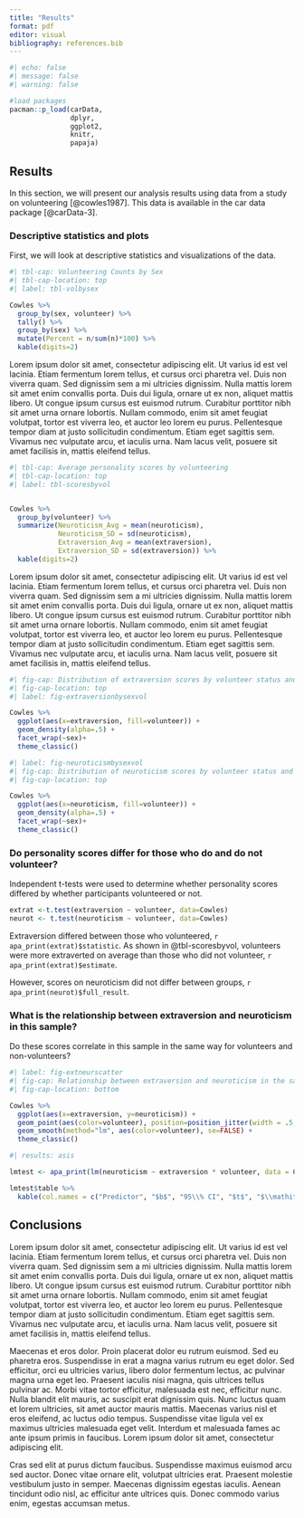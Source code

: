 ```yaml
---
title: "Results"
format: pdf
editor: visual
bibliography: references.bib
---
```


```r
#| echo: false
#| message: false
#| warning: false

#load packages
pacman::p_load(carData, 
               dplyr, 
               ggplot2, 
               knitr, 
               papaja)
```

## Results

In this section, we will present our analysis results using data from a study on volunteering [@cowles1987]. This data is available in the car data package [@carData-3].

### Descriptive statistics and plots

First, we will look at descriptive statistics and visualizations of the data.

```r
#| tbl-cap: Volunteering Counts by Sex
#| tbl-cap-location: top
#| label: tbl-volbysex

Cowles %>% 
  group_by(sex, volunteer) %>% 
  tally() %>% 
  group_by(sex) %>% 
  mutate(Percent = n/sum(n)*100) %>% 
  kable(digits=2)

```

Lorem ipsum dolor sit amet, consectetur adipiscing elit. Ut varius id est vel lacinia. Etiam fermentum lorem tellus, et cursus orci pharetra vel. Duis non viverra quam. Sed dignissim sem a mi ultricies dignissim. Nulla mattis lorem sit amet enim convallis porta. Duis dui ligula, ornare ut ex non, aliquet mattis libero. Ut congue ipsum cursus est euismod rutrum. Curabitur porttitor nibh sit amet urna ornare lobortis. Nullam commodo, enim sit amet feugiat volutpat, tortor est viverra leo, et auctor leo lorem eu purus. Pellentesque tempor diam at justo sollicitudin condimentum. Etiam eget sagittis sem. Vivamus nec vulputate arcu, et iaculis urna. Nam lacus velit, posuere sit amet facilisis in, mattis eleifend tellus.

```r
#| tbl-cap: Average personality scores by volunteering
#| tbl-cap-location: top
#| label: tbl-scoresbyvol


Cowles %>% 
  group_by(volunteer) %>% 
  summarize(Neuroticism_Avg = mean(neuroticism), 
            Neuroticism_SD = sd(neuroticism),
            Extraversion_Avg = mean(extraversion), 
            Extraversion_SD = sd(extraversion)) %>% 
  kable(digits=2)
```

Lorem ipsum dolor sit amet, consectetur adipiscing elit. Ut varius id est vel lacinia. Etiam fermentum lorem tellus, et cursus orci pharetra vel. Duis non viverra quam. Sed dignissim sem a mi ultricies dignissim. Nulla mattis lorem sit amet enim convallis porta. Duis dui ligula, ornare ut ex non, aliquet mattis libero. Ut congue ipsum cursus est euismod rutrum. Curabitur porttitor nibh sit amet urna ornare lobortis. Nullam commodo, enim sit amet feugiat volutpat, tortor est viverra leo, et auctor leo lorem eu purus. Pellentesque tempor diam at justo sollicitudin condimentum. Etiam eget sagittis sem. Vivamus nec vulputate arcu, et iaculis urna. Nam lacus velit, posuere sit amet facilisis in, mattis eleifend tellus.

```r
#| fig-cap: Distribution of extraversion scores by volunteer status and sex
#| fig-cap-location: top
#| label: fig-extraversionbysexvol

Cowles %>% 
  ggplot(aes(x=extraversion, fill=volunteer)) +
  geom_density(alpha=.5) +
  facet_wrap(~sex)+
  theme_classic()

```

```r
#| label: fig-neuroticismbysexvol
#| fig-cap: Distribution of neuroticism scores by volunteer status and sex.
#| fig-cap-location: top

Cowles %>% 
  ggplot(aes(x=neuroticism, fill=volunteer)) +
  geom_density(alpha=.5) +
  facet_wrap(~sex)+
  theme_classic()

```

### Do personality scores differ for those who do and do not volunteer?

Independent t-tests were used to determine whether personality scores differed by whether participants volunteered or not.

```r
extrat <-t.test(extraversion ~ volunteer, data=Cowles)
neurot <- t.test(neuroticism ~ volunteer, data=Cowles)
```

Extraversion differed between those who volunteered, `r apa_print(extrat)$statistic`. As shown in @tbl-scoresbyvol, volunteers were more extraverted on average than those who did not volunteer, `r apa_print(extrat)$estimate`.

However, scores on neuroticism did not differ between groups, `r apa_print(neurot)$full_result`.

### What is the relationship between extraversion and neuroticism in this sample?

Do these scores correlate in this sample in the same way for volunteers and non-volunteers?

```r
#| label: fig-extneurscatter
#| fig-cap: Relationship between extraversion and neuroticism in the sample. 
#| fig-cap-location: bottom

Cowles %>% 
  ggplot(aes(x=extraversion, y=neuroticism)) +
  geom_point(aes(color=volunteer), position=position_jitter(width = .5, height=.5)) +
  geom_smooth(method="lm", aes(color=volunteer), se=FALSE) +
  theme_classic()
```

```r
#| results: asis

lmtest <- apa_print(lm(neuroticism ~ extraversion * volunteer, data = Cowles))

lmtest$table %>% 
  kable(col.names = c("Predictor", "$b$", "95\\% CI", "$t$", "$\\mathit{df}$", "$p$"))
```

## Conclusions

Lorem ipsum dolor sit amet, consectetur adipiscing elit. Ut varius id est vel lacinia. Etiam fermentum lorem tellus, et cursus orci pharetra vel. Duis non viverra quam. Sed dignissim sem a mi ultricies dignissim. Nulla mattis lorem sit amet enim convallis porta. Duis dui ligula, ornare ut ex non, aliquet mattis libero. Ut congue ipsum cursus est euismod rutrum. Curabitur porttitor nibh sit amet urna ornare lobortis. Nullam commodo, enim sit amet feugiat volutpat, tortor est viverra leo, et auctor leo lorem eu purus. Pellentesque tempor diam at justo sollicitudin condimentum. Etiam eget sagittis sem. Vivamus nec vulputate arcu, et iaculis urna. Nam lacus velit, posuere sit amet facilisis in, mattis eleifend tellus.

Maecenas et eros dolor. Proin placerat dolor eu rutrum euismod. Sed eu pharetra eros. Suspendisse in erat a magna varius rutrum eu eget dolor. Sed efficitur, orci eu ultricies varius, libero dolor fermentum lectus, ac pulvinar magna urna eget leo. Praesent iaculis nisi magna, quis ultrices tellus pulvinar ac. Morbi vitae tortor efficitur, malesuada est nec, efficitur nunc. Nulla blandit elit mauris, ac suscipit erat dignissim quis. Nunc luctus quam et lorem ultricies, sit amet auctor mauris mattis. Maecenas varius nisl et eros eleifend, ac luctus odio tempus. Suspendisse vitae ligula vel ex maximus ultricies malesuada eget velit. Interdum et malesuada fames ac ante ipsum primis in faucibus. Lorem ipsum dolor sit amet, consectetur adipiscing elit.

Cras sed elit at purus dictum faucibus. Suspendisse maximus euismod arcu sed auctor. Donec vitae ornare elit, volutpat ultricies erat. Praesent molestie vestibulum justo in semper. Maecenas dignissim egestas iaculis. Aenean tincidunt odio nisl, ac efficitur ante ultrices quis. Donec commodo varius enim, egestas accumsan metus.
